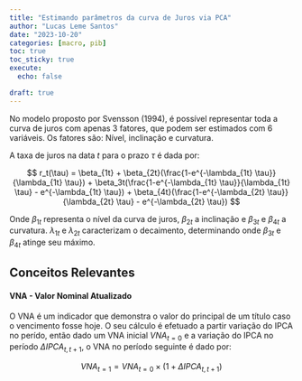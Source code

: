 ```yaml
---
title: "Estimando parâmetros da curva de Juros via PCA"
author: "Lucas Leme Santos"
date: "2023-10-20"
categories: [macro, pib]
toc: true
toc_sticky: true
execute:
  echo: false

draft: true
---
```


No modelo proposto por Svensson (1994), é possível representar toda a curva de juros com apenas 3 fatores,
que podem ser estimados com 6 variáveis. Os fatores são: Nível, inclinação e curvatura.

A taxa de juros na data $t$ para o prazo $\tau$ é dada por:

$$
r_t(\tau) = \beta_{1t} + \beta_{2t}(\frac{1-e^{-\lambda_{1t} \tau}}{\lambda_{1t} \tau}) + \beta_3t(\frac{1-e^{-\lambda_{1t} \tau}}{\lambda_{1t} \tau} - e^{-\lambda_{1t} \tau}) + \beta_{4t}(\frac{1-e^{-\lambda_{2t} \tau}}{\lambda_{2t} \tau} - e^{-\lambda_{2t} \tau})
$$

Onde $\beta_{1t}$ representa o nível da curva de juros, $\beta_{2t}$ a inclinação e $\beta_{3t}$ e $\beta_{4t}$ a curvatura. $\lambda_{1t}$ e $\lambda_{2t}$ caracterizam o decaimento, determinando onde $\beta_{3t}$ e $\beta_{4t}$ atinge seu máximo.

## Conceitos Relevantes

#### VNA - Valor Nominal Atualizado

O VNA é um indicador que demonstra o valor do principal de um título caso o vencimento fosse hoje.
O seu cálculo é efetuado a partir variação do IPCA no perído, então dado um VNA inicial $VNA_{t=0}$ e a variação
do IPCA no período $\Delta IPCA_{t, t+1}$, o VNA no período seguinte é dado por: 

$$
VNA_{t=1} = VNA_{t=0} \times (1 + \Delta IPCA_{t, t+1})
$$

